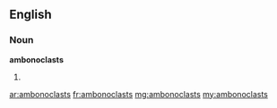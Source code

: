 ==English==

===Noun===
'''ambonoclasts'''

# {{plural of|[[ambonoclast]]}}

[[ar:ambonoclasts]]
[[fr:ambonoclasts]]
[[mg:ambonoclasts]]
[[my:ambonoclasts]]